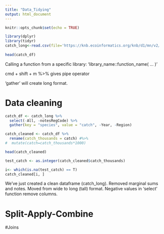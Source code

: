 ```yaml
---
title: "Data_Tidying"
output: html_document
---
```


```r
knitr::opts_chunk$set(echo = TRUE)
```

```r
library(dplyr)
library(tidyr)
catch_long<-read.csv(file='https://knb.ecoinformatics.org/knb/d1/mn/v2/object/df35b.302.1')
                
head(catch_df)


```

Calling a function from a specific library: 'library_name::function_name( ... )'

cmd + shift + m %>% gives pipe operator

'gather' will create long format.

# Data cleaning
```r
catch_df <- catch_long %>% 
  select(-All, -notesRegCode) %>% 
  gather(key = "species", value = "catch", -Year, -Region)
```


```r
catch_cleaned <- catch_df %>% 
  rename(catch_thousands = catch) #%>% 
#  mutate(catch=catch_thousands*1000)

head(catch_cleaned)
```

```r
test_catch <- as.integer(catch_cleaned$catch_thousands)

i<- which(is.na(test_catch) == T)
catch_cleaned[i, ]
```

We've just created a clean dataframe (catch_long). Removed marginal sums and notes.
Moved from wide to long (tall) format. Negative values in 'select' function remove columns.

# Split-Apply-Combine

#Joins
